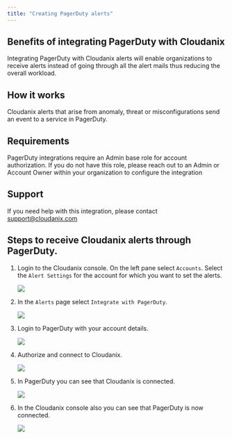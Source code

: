 ```yaml
---
title: "Creating PagerDuty alerts"
---
```


## Benefits of integrating PagerDuty with Cloudanix

Integrating PagerDuty with Cloudanix alerts will enable organizations to receive alerts instead of going
through all the alert mails thus reducing the overall workload.

## How it works

Cloudanix alerts that arise from anomaly, threat or misconfigurations send an event to a service in PagerDuty.

## Requirements

PagerDuty integrations require an Admin base role for account authorization. 
If you do not have this role, please reach out to an Admin or Account Owner within your organization to configure the integration

## Support 

If you need help with this integration, please contact support@cloudanix.com

## Steps to receive Cloudanix alerts through PagerDuty.

1. Login to the Cloudanix console. On the left pane select `Accounts`. Select the `Alert Settings` for the  account for which you want to set the alerts.

    <img src="/images/accounts.png" />

2. In the `Alerts` page select `Integrate with PagerDuty`.

    <img src="/images/alerts.png" />

3. Login to PagerDuty with your account details.

    <img src="/images/login.png" />

4. Authorize and connect to Cloudanix.

    <img src="/images/authorize.png" />

5. In PagerDuty you can see that Cloudanix is connected.

    <img src="/images/pagerduty.png" />

6. In the Cloudanix console also you can see that PagerDuty is now connected.

    <img src="/images/connected.png" />
